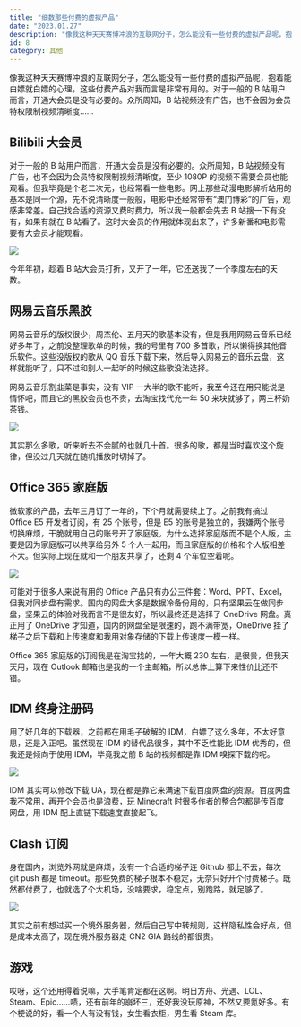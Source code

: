```yaml
---
title: "细数那些付费的虚拟产品"
date: "2023.01.27"
description: "像我这种天天赛博冲浪的互联网分子，怎么能没有一些付费的虚拟产品呢，抱着能白嫖就白嫖的心理，这些付费产品对我而言是非常有用的。"
id: 8
category: 其他
---
```


像我这种天天赛博冲浪的互联网分子，怎么能没有一些付费的虚拟产品呢，抱着能白嫖就白嫖的心理，这些付费产品对我而言是非常有用的。对于一般的 B 站用户而言，开通大会员是没有必要的。众所周知，B 站视频没有广告，也不会因为会员特权限制视频清晰度......

## Bilibili 大会员

对于一般的 B 站用户而言，开通大会员是没有必要的。众所周知，B 站视频没有广告，也不会因为会员特权限制视频清晰度，至少 1080P 的视频不需要会员也能观看。但我毕竟是个老二次元，也经常看一些电影。网上那些动漫电影解析站用的基本是同一个源，先不说清晰度一般般，电影中还经常带有“澳门博彩”的广告，观感非常差。自己找合适的资源又费时费力，所以我一般都会先去 B 站搜一下有没有，如果有就在 B 站看了。这时大会员的作用就体现出来了，许多新番和电影需要有大会员才能观看。

![](https://article.biliimg.com/bfs/article/e77344c4df61116581ba4aeaeb0544b26232d132.jpg)

今年年初，趁着 B 站大会员打折，又开了一年，它还送我了一个季度左右的天数。

## 网易云音乐黑胶

网易云音乐的版权很少，周杰伦、五月天的歌基本没有，但是我用网易云音乐已经好多年了，之前没整理歌单的时候，我的号里有 700 多首歌，所以懒得换其他音乐软件。这些没版权的歌从 QQ 音乐下载下来，然后导入网易云的音乐云盘，这样就能听了，只不过和别人一起听的时候这些歌没法选择。

网易云音乐割韭菜是事实，没有 VIP 一大半的歌不能听，我至今还在用只能说是情怀吧，而且它的黑胶会员也不贵，去淘宝找代充一年 50 来块就够了，两三杯奶茶钱。

![](https://article.biliimg.com/bfs/article/c376bc10e633ac20d79d19e95e0e902c4a26d30c.jpg)

其实那么多歌，听来听去不会腻的也就几十首。很多的歌，都是当时喜欢这个旋律，但没过几天就在随机播放时切掉了。

## Office 365 家庭版

微软家的产品，去年三月订了一年的，下个月就需要续上了。之前我有搞过 Office E5 开发者订阅，有 25 个账号，但是 E5 的账号是独立的，我嫌两个账号切换麻烦，干脆就用自己的账号开了家庭版。为什么选择家庭版而不是个人版，主要是因为家庭版可以共享给另外 5 个人一起用，而且家庭版的价格和个人版相差不大。但实际上现在就和一个朋友共享了，还剩 4 个车位空着呢。

![](https://article.biliimg.com/bfs/article/3e931ecfb90e352b74ab9cd39b5059015b8373d0.png)

可能对于很多人来说有用的 Office 产品只有办公三件套：Word、PPT、Excel，但我对同步盘有需求。国内的网盘大多是数据冷备份用的，只有坚果云在做同步盘，坚果云的体验对我而言不是很友好，所以最终还是选择了 OneDrive 网盘。真正用了 OneDrive 才知道，国内的网盘全是限速的，跑不满带宽，OneDrive 挂了梯子之后下载和上传速度和我用对象存储的下载上传速度一模一样。

Office 365 家庭版的订阅我是在淘宝找的，一年大概 230 左右，是很贵，但我天天用，现在 Outlook 邮箱也是我的一个主邮箱，所以总体上算下来性价比还不错。

## IDM 终身注册码

用了好几年的下载器，之前都在用毛子破解的 IDM，白嫖了这么多年，不太好意思，还是入正吧。虽然现在 IDM 的替代品很多，其中不乏性能比 IDM 优秀的，但我还是倾向于使用 IDM，毕竟我之前 B 站的视频都是靠 IDM 嗅探下载的呢。

![](https://article.biliimg.com/bfs/article/752c58fcd04946e56d7ac5e84595c16793dc9895.jpg)

IDM 其实可以修改下载 UA，现在都是靠它来满速下载百度网盘的资源。百度网盘我不常用，再开个会员也是浪费，玩 Minecraft 时很多作者的整合包都是传百度网盘，用 IDM 配上直链下载速度直接起飞。

## Clash 订阅

身在国内，浏览外网就是麻烦，没有一个合适的梯子连 Github 都上不去，每次 git push 都是 timeout。那些免费的梯子根本不稳定，无奈只好开个付费梯子。既然都付费了，也就选了个大机场，没啥要求，稳定点，别跑路，就足够了。

![](https://article.biliimg.com/bfs/article/89b239a297a7ed546a6529ab6ca7598fac0cf613.png)

其实之前有想过买一个境外服务器，然后自己写中转规则，这样隐私性会好点，但是成本太高了，现在境外服务器走 CN2 GIA 路线的都很贵。

## 游戏

哎呀，这个还用得着说嘛，大手笔肯定都在这啊。明日方舟、光遇、LOL、Steam、Epic……啧，还有前年的崩坏三，还好我没玩原神，不然又要氪好多。有个梗说的好，看一个人有没有钱，女生看衣柜，男生看 Steam 库。
